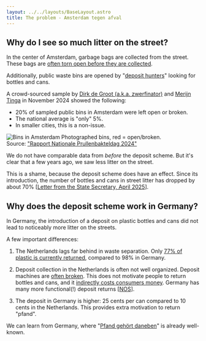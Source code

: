 ```yaml
---
layout: ../../layouts/BaseLayout.astro
title: The problem - Amsterdam tegen afval
---
```



## Why do I see so much litter on the street?

In the center of Amsterdam, garbage bags are collected from the street. 
These bags are [often torn open before they are collected](https://www.at5.nl/nieuws/232360/bedrijven-mogen-afval-niet-meer-in-plastic-zakken-op-straat-zetten).

Additionally, public waste bins are opened by 
"[deposit hunters](https://www.parool.nl/amsterdam/van-daklozen-tot-georganiseerde-teams-de-jacht-op-statiegeld-ontregelt-amsterdam~bd981ec3/)"
looking for bottles and cans.

A crowd-sourced sample by 
[Dirk de Groot (a.k.a. zwerfinator)](https://www.zwerfinator.nl/) and 
[Merijn Tinga](https://www.plasticsoupsurfer.org/) in November 2024 showed the following:

- 20% of sampled public bins in Amsterdam were left open or broken.
- The national average is "only" 5%.
- In smaller cities, this is a non-issue.

<div className="img-container">
    <Image src="/images/prullenbakken_amsterdam.png" alt="Bins in Amsterdam" className="img-header" height={1} width={1} loading="eager" />
    <span className="img-caption-default">Photographed bins, red = open/broken.<br />Source: <a href="https://www.uu.nl/sites/default/files/Rapport%20Nationale%20Prullenbakteldag%202024.pdf">"Rapport Nationale Prullenbakteldag 2024"</a></span>
</div>

We do not have comparable data from *before* the deposit scheme. But it's clear that a few years ago, we saw less litter on the street.

This is a shame, because the deposit scheme does have an effect. Since its introduction, the number of bottles and cans in street litter has dropped by about 70% 
\[[Letter from the State Secretary, April 2025](https://www.tweedekamer.nl/downloads/document?id=2025D16731)\].

## Why does the deposit scheme work in Germany?

In Germany, the introduction of a deposit on plastic bottles and cans did not lead to noticeably more litter on the streets.

A few important differences:

1. The Netherlands lags far behind in waste separation. Only [77% of plastic is currently returned](https://www.statiegeldnederland.nl/gm-files/update-voortgang-en-resultaten-statiegeld-in-nederland-cijfers-2024.pdf), compared to 98% in Germany.

2. Deposit collection in the Netherlands is often not well organized. Deposit machines are [often broken](https://www.parool.nl/amsterdam/een-jaar-na-de-invoering-van-statiegeld-op-blikjes-zuchtend-in-ellenlange-rijen-en-langs-omgekieperde-vuilnisbakken~bad34c0a/). This does not motivate people to return bottles and cans, and it [indirectly costs consumers money](https://zwerfinator.nl/index.php/blik-op-stuk/). Germany has many more functional(!) deposit returns [[NOS](https://nos.nl/artikel/2527333-niemand-voorzag-de-zooi-op-straat-door-uitbreiding-van-statiegeld)].

3. The deposit in Germany is higher: 25 cents per can compared to 10 cents in the Netherlands. This provides extra motivation to return "pfand".

We can learn from Germany, where "[Pfand gehört daneben](https://www.pfand-gehoert-daneben.de/)" is already well-known. 